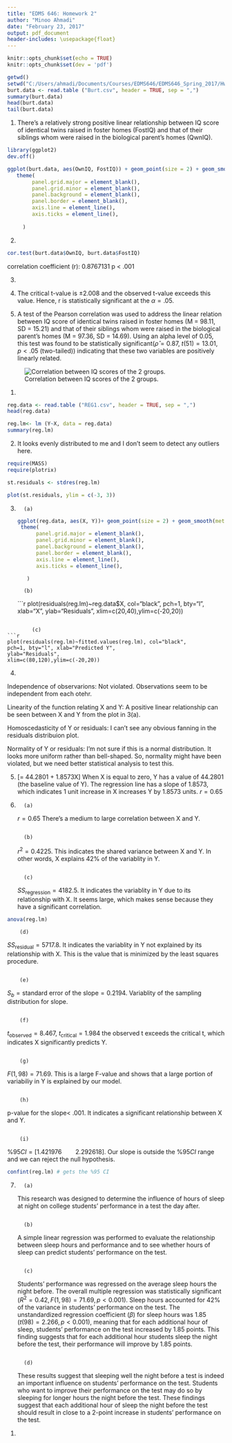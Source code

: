```yaml
---
title: "EDMS 646: Homework 2"
author: "Minoo Ahmadi"
date: "February 23, 2017"
output: pdf_document
header-includes: \usepackage{float}
---
```




```r
knitr::opts_chunk$set(echo = TRUE)
knitr::opts_chunk$set(dev = 'pdf')
```

```r
getwd()
setwd("C:/Users/ahmadi/Documents/Courses/EDMS646/EDMS646_Spring_2017/Hwk2")
burt.data <- read.table ("Burt.csv", header = TRUE, sep = ",")
summary(burt.data)
head(burt.data)
tail(burt.data)
```



\begin{center}
\Large \textbf{Part 1: Correlation}
\end{center}

1. There's a relatively strong positive linear relationship between IQ score of identical twins raised in foster homes (FostIQ) and that of their siblings whom were raised in the biological parent's homes (QwnIQ).
```r

library(ggplot2)
dev.off()
```

```r
ggplot(burt.data, aes(OwnIQ, FostIQ)) + geom_point(size = 2) + geom_smooth(method = "lm") +
   theme(
        panel.grid.major = element_blank(),
        panel.grid.minor = element_blank(),
        panel.background = element_blank(),
        panel.border = element_blank(),
        axis.line = element_line(),
        axis.ticks = element_line(),
        
     )

```


2.
```r
cor.test(burt.data$OwnIQ, burt.data$FostIQ)

```
correlation coefficient (r): 0.8767131
p < .001

3.
\begin{align*}
t &= r \sqrt{\frac{n-2}{1-r^2}}= 0.8767131 \sqrt{\frac{51}{0.2313741}}= 13.01623\\
\nu &= n-2 = 53-2 = 51\\
\rightarrow t(51) &= 13.01
\end{align*}

4. The critical t-value is $\pm 2.008$ and the observed t-value exceeds this value. Hence, r is statistically significant at the $\alpha = .05$.

5. A test of the Pearson correlation was used to address the linear relation between IQ score of identical twins raised in foster homes (M = 98.11, SD = 15.21) and that of their siblings whom were raised in the biological parent's homes (M = 97.36, SD = 14.69). Using an alpha level of 0.05, this test was found to be statistically significant($\hat{\rho} = 0.87$, $t(51) = 13.01$, $p<.05$ (two-tailed)) indicating that these two variables are positively linearly related. 

![Correlation between IQ scores of the 2 groups.](plot1.png)



\begin{center}
\Large \textbf{Part 2: Simple Regression}
\end{center}

1.
```r
reg.data <- read.table ("REG1.csv", header = TRUE, sep = ",")
head(reg.data)

```


```r
reg.lm<- lm (Y~X, data = reg.data)
summary(reg.lm)
```

2. It looks evenly distributed to me and I don't seem to detect any outliers here.

```r
require(MASS)
require(plotrix)

st.residuals <- stdres(reg.lm)
```

```r
plot(st.residuals, ylim = c(-3, 3))
```

3.
        (a)
```r
ggplot(reg.data, aes(X, Y))+ geom_point(size = 2) + geom_smooth(method = "lm") +
   theme(
        panel.grid.major = element_blank(),
        panel.grid.minor = element_blank(),
        panel.background = element_blank(),
        panel.border = element_blank(),
        axis.line = element_line(),
        axis.ticks = element_line(),
        
     )
```

        (b)
```r
plot(residuals(reg.lm)~reg.data$X, col="black", 
pch=1, bty="l", xlab="X", 
ylab="Residuals", 
xlim=c(20,40),ylim=c(-20,20))

```

        (c)
```r
plot(residuals(reg.lm)~fitted.values(reg.lm), col="black", 
pch=1, bty="l", xlab="Predicted Y", 
ylab="Residuals",
xlim=c(80,120),ylim=c(-20,20))

```

4.

Independence of observarions: Not violated. Observations seem to be independent from each otehr.

Linearity of the function relating X and Y: A positive linear relationship can be seen between X and Y from the plot in 3(a).

Homoscedasticity of Y or residuals: I can't see any obvious fanning in the residuals distribuion plot.

Normality of Y or residuals: I'm not sure if this is a normal distribution. It looks more uniform rather than bell-shaped. So, normality might have been violated, but we need better statistical analysis to test this.

5. \[\hat{Y}= 44.2801 + 1.8573X\]
When X is equal to zero, Y has a value of 44.2801 (the baseline value of Y).
The regression line has a slope of 1.8573, which indicates 1 unit increase in X increases Y by 1.8573 units.
$r=0.65$
6.
        (a)
$r=0.65$ There's a medium to large correlation between X and Y.
```r
```
        (b)
$r^2=0.4225$. This indicates the shared variance between X and Y. In other words, X explains 42% of the variablity in Y.
```r
```
        (c)
$SS_\text{regression}= 4182.5$. It indicates the variablity in Y due to its relationship with X. It seems large, which makes sense because they have a significant correlation.

```r
anova(reg.lm)

```
        (d)
$SS_\text{residual}= 5717.8$. It indicates the variablity in Y not explained by its relationship with X. This is the value that is minimized by the least squares procedure.
```r
```
        (e)
$S_b=\text{standard error of the slope}= 0.2194$. Variablity of the sampling distribution for slope.
```r
```
        (f)
$t_\text{observed}= 8.467$, $t_\text{critical}= 1.984$ the observed t exceeds the critical t, which indicates X significantly predicts Y.
```r
```
        (g)
$F(1,98)=71.69$. This is a large F-value and shows that a large portion of variabiliy in Y is explained by our model. 
```r
```
        (h)
p-value for the slope< .001. It indicates a significant relationship between X and Y.
```r
```
        (i)
$\% 95 CI= [1.421976 \qquad 2.292618]$. Our slope is outside the $\% 95 CI$ range and we can reject the null hypothesis.  
```r
confint(reg.lm) # gets the %95 CI
```
7.
        (a) 
This research was designed to determine the influence of hours of sleep at night on college students' performance in a test the day after.
```r
```
        (b) 
A simple linear regression was performed to evaluate the relationship between sleep hours and performance and to see whether hours of sleep can predict students' performance on the test.
```r
```
        (c) 
Students' performance was regressed on the average sleep hours the night before. The overall multiple regression was statistically significant ($R^2 = 0.42, F(1, 98) =  71.69, p < 0.001$).  Sleep hours accounted for 42% of the variance in students' performance on the test. The unstandardized regression coefficient ($\beta$) for sleep hours was 1.85 $(t(98)= 2.266, p < 0.001)$, meaning that for each additional hour of sleep, students' performance on the test increased by 1.85 points. This finding suggests that for each additional hour students sleep the night before the test, their performance will improve by 1.85 points.
```r
```
        (d) 
These results suggest that sleeping well the night before a test is indeed an important influence on students’ performance on the test. Students who want to improve their performance on the test may do so by sleeping for longer hours the night before the test. These findings suggest that each additional hour of sleep the night before the test should result in close to a 2-point increase in students’ performance on the test.
 

\begin{center}
\Large \textbf{Part 3: ANOVA Table}
\end{center}

1.

\begin{table}[H]
\centering
\begin{tabular}{c|c|c|c|c|c}
Source & SS & df & MS & F & sig. \\\hline
Regression & 300 & 4 & 75 & 59.25 & <.001 \\
Residuals & 500 & 5 & 1.26\\
Total & 800 & 9
\end{tabular}
\caption{\label{tab:widgets}The ANOVA table.}
\end{table}

